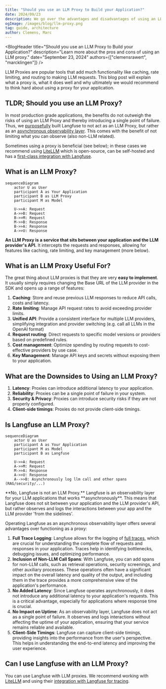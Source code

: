 ```yaml
---
title: "Should you use an LLM Proxy to Build your Application?"
date: 2024/09/23
description: We go over the advantages and disadvantages of using an LLM proxy.
ogImage: /images/blog/llm-proxy.png
tag: guide, architecture
author: Clemens, Marc
---
```



<BlogHeader
  title="Should you use an LLM Proxy to Build your Application?"
  description="Learn more about the pros and cons of using an LLM proxy."
  date="September 23, 2024"
  authors={["clemensrawert", "marcklingen"]}
/>

LLM Proxies are popular tools that add much functionality like caching, rate limiting, and routing to making LLM requests. This blog post will explain what a proxy is, what it does well and why ultimately we would recommend to think hard about using a proxy for your application.

## TLDR; Should you use an LLM Proxy?

In most production grade applications, the benefits do not outweigh the risks of using an LLM Proxy and thereby introducing a single point of failure. Thus, we [purposefully](/why) built Langfuse to not act as an LLM Proxy, but rather as an [asynchronous observability layer](/docs/tracing). This comes with the benefit of not limiting what you can observe (also non-LLM related).

Sometimes using a proxy is beneficial (see below); in these cases we recommend using [LiteLLM](https://litellm.ai) which is open-source, can be self-hosted and has a [first-class integration with Langfuse](/docs/integrations/litellm/tracing).

## What is an LLM Proxy?

<div className="max-w-lg mx-auto">

```mermaid
sequenceDiagram
    actor U as User
    participant A as Your Application
    participant B as LLM Proxy
    participant M as Model

    U->>A: Request
    A->>B: Request
    B->>M: Request
    M->>B: Response
    B->>A: Response
    A->>U: Response
```

</div>

**An LLM Proxy is a service that sits between your application and the LLM provider's API.** It intercepts the requests and responses, allowing for features like caching, rate limiting, and key management (more below).

## What is an LLM Proxy Useful For?

The great thing about LLM proxies is that they are very **easy to implement**. It usually simply requires changing the Base URL of the LLM provider in the SDK and opens up a range of features:

1. **Caching**: Store and reuse previous LLM responses to reduce API calls, costs and latency.
2. **Rate limiting**: Manage API request rates to avoid exceeding provider limits.
3. **Unified API**: Provide a consistent interface for multiple LLM providers, simplifying integration and provider switching (e.g. call all LLMs in the OpenAI format)
4. **Request routing**: Direct requests to specific model versions or providers based on predefined rules.
5. **Cost management**: Optimize spending by routing requests to cost-effective providers by use case.
6. **Key Management**: Manage API keys and secrets without exposing them to your application.

## What are the Downsides to Using an LLM Proxy?

1. **Latency**: Proxies can introduce additional latency to your application.
2. **Reliability**: Proxies can be a single point of failure in your system.
3. **Security & Privacy**: Proxies can introduce security risks if they are not properly configured.
4. **Client-side timings**: Proxies do not provide client-side timings.

## Is Langfuse an LLM Proxy?

<div className="max-w-lg mx-auto">

```mermaid
sequenceDiagram
    actor U as User
    participant A as Your Application
    participant M as Model
    participant B as Langfuse

    U->>A: Request
    A->>M: Request
    M->>A: Response
    A->>U: Response
    A-->>B: Asynchronously log llm call and other spans (RAG/security/...)
```

</div>
**No, Langfuse is not an LLM Proxy.** Langfuse is an observability layer for your LLM applications that works **asynchronously**. This means that Langfuse does not sit between your application and the LLM provider's API, but rather observes and logs the interactions between your app and the LLM provider 'from the sidelines'.

Operating Langfuse as an asynchronous observability layer offers several advantages over functioning as a proxy:

1. **Full Trace Logging**: Langfuse allows for the logging of [full traces](/docs/tracing), which are crucial for understanding the complete flow of requests and responses in your application. Traces help in identifying bottlenecks, debugging issues, and optimizing performance.
2. **Inclusion of Non-LLM Call Spans**: With Langfuse, you can add spans for non-LLM calls, such as retrieval operations, security screenings, and other auxiliary processes. These operations often have a significant impact on the overall latency and quality of the output, and including them in the trace provides a more comprehensive view of the application's performance.
3. **No Added Latency**: Since Langfuse operates asynchronously, it does not introduce any additional latency to your application's requests. This is a critical advantage, especially for applications where response time is crucial.
4. **No Impact on Uptime**: As an observability layer, Langfuse does not act as a single point of failure. It observes and logs interactions without affecting the uptime of your application, ensuring that your service remains reliable and available.
5. **Client-Side Timings**: Langfuse can capture client-side timings, providing insights into the performance from the user's perspective. This helps in understanding the end-to-end latency and improving the user experience.

## Can I use Langfuse with an LLM Proxy?

You can use Langfuse with LLM proxies. We recommend working with [LiteLLM](https://litellm.ai/) and using their [integration with Langfuse for tracing](/docs/integrations/litellm/tracing).
